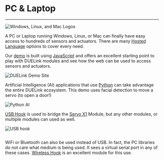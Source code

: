 # PC & Laptop

---

![Windows, Linux, and Mac Logos](pathname:///img/pc-laptop-logos.png)

A PC or Laptop running Windows, Linux, or Mac can finally have easy access to hundreds of sensors and actuators. There are many [Hosted Language](../language/intro) options to cover every need.

Our [demo](../start/demo) is built using [JavaScript](../language/javascript) and offers an excellent starting point to play with DUELink modules and see how the web can be used to access sensors and actuators.

![DUELink Demo Site](pathname:///img/demo-website.png)

Artificial Intelligence (AI) applications that use [Python](../language/python) can take advantage the entire DUELink ecosystem. This demo uses facial detection to move a servo (to open a door!)

![Python AI](pathname:///img/python-ai.gif)

[USB Hook](../catalog/accessory/usb-hook) is used to bridge the [Servo X1](../catalog/actuator/servo-x1) Module, but any other modules, or multiple modules can used as well.

![USB hook](pathname:///img/usbhook-servo-x1.png)

```python

```

WiFi or Bluetooth can also be used instead of USB. In fact, the PC libraries do not care what medium is being used. It sees a virtual serial port in any of these cases. [Wireless Hook](../catalog/accessory/wireless-hook) is an excellent module for this use.
